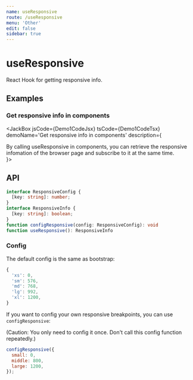 ```yaml
---
name: useResponsive
route: /useResponsive
menu: 'Other'
edit: false
sidebar: true
---
```




# useResponsive

React Hook for getting responsive info.

## Examples

### Get responsive info in components

<JackBox jsCode={Demo1CodeJsx} tsCode={Demo1CodeTsx} demoName='Get responsive info in components' description={
  <div>
    By calling useResponsive in components, you can retrieve the responsive infomation of the browser page and subscribe to it at the same time.
  </div>
}>
  <Demo1/>
</JackBox>

## API

```typescript
interface ResponsiveConfig {
  [key: string]: number;
}
interface ResponsiveInfo {
  [key: string]: boolean;
}
function configResponsive(config: ResponsiveConfig): void
function useResponsive(): ResponsiveInfo
```

### Config

The default config is the same as bootstrap:

```javascript
{
  'xs': 0,
  'sm': 576,
  'md': 768,
  'lg': 992,
  'xl': 1200,
}
```

If you want to config your own responsive breakpoints, you can use `configResponsive`:

(Caution: You only need to config it once. Don't call this config function repeatedly.)

```javascript
configResponsive({
  small: 0,
  middle: 800,
  large: 1200,
});
```
